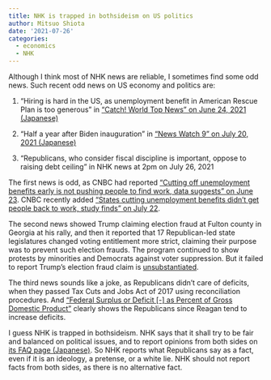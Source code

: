 ```yaml
---
title: NHK is trapped in bothsideism on US politics
author: Mitsuo Shiota
date: '2021-07-26'
categories:
  - economics
  - NHK
---
```


Although I think most of NHK news are reliable, I sometimes find some odd news. Such recent odd news on US economy and politics are:

1. "Hiring is hard in the US, as unemployment benefit in American Rescue Plan is too generous" in ["Catch! World Top News" on June 24, 2021 (Japanese)](https://www.nhk.jp/p/ts/KQ2GPZPJWM/episode/te/L6555JN7YG/)

1. "Half a year after Biden inauguration" in ["News Watch 9" on July 20, 2021 (Japanese)](https://www.nhk.jp/p/nw9/ts/V94JP16WGN/episode/te/3R885KLQ6K/)

1. "Republicans, who consider fiscal discipline is important, oppose to raising debt ceiling" in NHK news at 2pm on July 26, 2021

The first news is odd, as CNBC had reported ["Cutting off unemployment benefits early is not pushing people to find work, data suggests" on June 23](https://www.cnbc.com/2021/06/23/ending-unemployment-benefits-early-may-not-be-having-desired-effect.html). CNBC recently added ["States cutting unemployment benefits didn’t get people back to work, study finds" on July 22](https://www.cnbc.com/2021/07/22/cuts-to-unemployment-benefits-didnt-get-people-back-to-work-study-finds.html). 

The second news showed Trump claiming election fraud at Fulton county in Georgia at his rally, and then it reported that 17 Republican-led state legislatures changed voting entitlement more strict, claiming their purpose was to prevent such election frauds. The program continued to show protests by minorities and Democrats against voter suppression. But it failed to report Trump's election fraud claim is [unsubstantiated](https://www.politifact.com/factchecks/2021/jul/19/facebook-posts/no-proof-thousands-double-counted-ballots-2020-pre/).

The third news sounds like a joke, as Republicans didn't care of deficits, when they passed Tax Cuts and Jobs Act of 2017 using reconciliation procedures. And ["Federal Surplus or Deficit [-] as Percent of Gross Domestic Product"](https://fred.stlouisfed.org/series/FYFSGDA188S) clearly shows the Republicans since Reagan tend to increase deficits.

I guess NHK is trapped in bothsideism. NHK says that it shall try to be fair and balanced on political issues, and to report opinions from both sides on [its FAQ page (Japanese)](https://www.nhk.or.jp/faq-corner/4housoubangumi/01/04-01-09.html). So NHK reports what Republicans say as a fact, even if it is an ideology, a pretense, or a white lie. NHK should not report facts from both sides, as there is no alternative fact.
